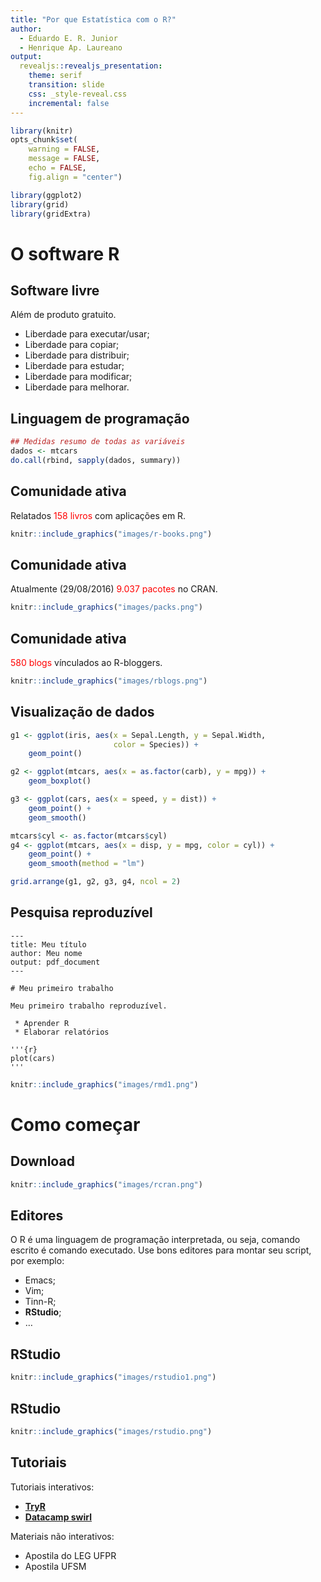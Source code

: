 ```yaml
---
title: "Por que Estatística com o R?"
author:
  - Eduardo E. R. Junior
  - Henrique Ap. Laureano
output:
  revealjs::revealjs_presentation:
    theme: serif
    transition: slide
    css: _style-reveal.css
    incremental: false
---
```


```r

library(knitr)
opts_chunk$set(
    warning = FALSE,
    message = FALSE,
    echo = FALSE,
    fig.align = "center")

library(ggplot2)
library(grid)
library(gridExtra)

```

<!-- ## ## {data-background=#383D3D} -->
<!--  -->
<!-- <h1 class="slide-title">Método científico</h1> -->
<!--  -->
<!-- ## ## {data-background=#383D3D} -->
<!--  -->
<!-- <h1 class="slide-title">O emprego Estatística</h1> -->
<!--  -->
<!-- ## ## {data-background=#383D3D} -->
<!--  -->
<!-- <h1 class="slide-title">Recursos Computacionais</h1> -->

## ## {data-background=#383D3D}

<h1 class="slide-title">O software R</h1>

## Software livre ##

Além de produto gratuito.

 * Liberdade para executar/usar;
 * Liberdade para copiar;
 * Liberdade para distribuir;
 * Liberdade para estudar;
 * Liberdade para modificar;
 * Liberdade para melhorar.

## Linguagem de programação ##

```r

## Medidas resumo de todas as variáveis
dados <- mtcars
do.call(rbind, sapply(dados, summary))

```

## Comunidade ativa ##

Relatados <font color="red">158 livros</font> com aplicações em R.

```r

knitr::include_graphics("images/r-books.png")

```

## Comunidade ativa ##

Atualmente (29/08/2016) <font color="red">9.037 pacotes</font> no CRAN.

```r

knitr::include_graphics("images/packs.png")

```


## Comunidade ativa ##

<font color="red">580 blogs</font> vínculados ao R-bloggers.

```r

knitr::include_graphics("images/rblogs.png")

```


## Visualização de dados ##

```r

g1 <- ggplot(iris, aes(x = Sepal.Length, y = Sepal.Width,
                       color = Species)) +
    geom_point()

g2 <- ggplot(mtcars, aes(x = as.factor(carb), y = mpg)) +
    geom_boxplot()

g3 <- ggplot(cars, aes(x = speed, y = dist)) +
    geom_point() +
    geom_smooth()

mtcars$cyl <- as.factor(mtcars$cyl)
g4 <- ggplot(mtcars, aes(x = disp, y = mpg, color = cyl)) +
    geom_point() +
    geom_smooth(method = "lm")

grid.arrange(g1, g2, g3, g4, ncol = 2)

```

## Pesquisa reproduzível ##

<div id="col-left">

```
---
title: Meu título
author: Meu nome
output: pdf_document
---

# Meu primeiro trabalho

Meu primeiro trabalho reproduzível.

 * Aprender R
 * Elaborar relatórios

'''{r}
plot(cars)
'''

```

</div>

<div id="col-right">

```r

knitr::include_graphics("images/rmd1.png")

```

</div>

## ## {data-background=#383D3D}

<h1 class="slide-title">Como começar</h1>

## Download ##

```r

knitr::include_graphics("images/rcran.png")

```

## Editores ##

O R é uma linguagem de programação interpretada, ou seja, comando
escrito é comando executado. Use bons editores para montar seu script,
por exemplo:

 * Emacs;
 * Vim;
 * Tinn-R;
 * **RStudio**;
 * ...

## RStudio ##

```r

knitr::include_graphics("images/rstudio1.png")

```

## RStudio ##

```r

knitr::include_graphics("images/rstudio.png")

```

## Tutoriais ##

<div id="col-right">
Tutoriais interativos:

 * [**TryR**][tryr]
 * [**Datacamp swirl**][datacamp]
</div>

<div id="col-left">
Materiais não interativos:

 * Apostila do LEG UFPR
 * Apostila UFSM
</div>

<!--------------------------------------------- -->
[tryr]: http://tryr.codeschool.com/
[datacamp]: https://www.datacamp.com/community/open-courses/r-programming-with-swirl
